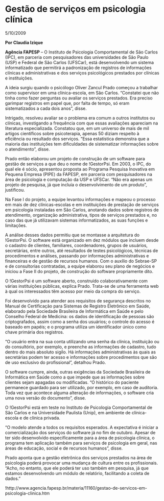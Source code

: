 

= Gestão de serviços em psicologia clínica =
5/10/2009

'''Por Claudia Izique'''

'''Agência FAPESP''' – O Instituto de Psicologia Comportamental de São Carlos (IPC), em parceria com pesquisadores das universidades de São Paulo (USP) e Federal de São Carlos (UFSCar), está desenvolvendo um sistema informatizado que permitirá a padronização de registros de informações clínicas e administrativas e dos serviços psicológicos prestados por clínicas e instituições.

A ideia surgiu quando o psicólogo Oliver Zancul Prado começou a trabalhar como supervisor em uma clínica-escola, em São Carlos. “Constatei que não tinha como fazer perguntas ou avaliar os serviços prestados. Era preciso garimpar registros em papel que, por falta de tempo, só eram sistematizados a cada dois anos”, disse.

Intrigado, resolveu avaliar se o problema era comum a outros institutos ou clínicas, investigando a frequência com que essas avaliações apareciam na literatura especializada. Constatou que, em um universo de mais de mil artigos científicos sobre psicoterapia, apenas 50 diziam respeito à eficiência ou resultado dos serviços. “Essa estatística demonstra que a maioria das instituições tem dificuldades de sistematizar informações sobre o atendimento”, disse.

Prado então elaborou um projeto de construção de um software para gestão de serviços a que deu o nome de !GestorPsi. Em 2003, o IPC, do qual ele é sócio, apresentou proposta ao Programa Pesquisa Inovativa em Pequena Empresa (PIPE) da FAPESP, em parceria com pesquisadores na área de psicologia e computação da USP e UFSCar. “Não era apenas um projeto de pesquisa, já que incluía o desenvolvimento de um produto”, justificou.

Na Fase I do projeto, a equipe levantou informações e mapeou o processo em mais de dez clínicas-escolas e em instituições de prestação de serviços em psicologia instaladas em São Carlos, anotando dados sobre registros de atendimento, organização administrativa, tipos de serviços prestados e, no caso das que já utilizavam sistemas informatizados, as suas funções e limitações.

A análise desses dados permitiu que se montasse a arquitetura do !GestorPsi. O software está organizado em dez módulos que incluem desde o cadastro de clientes, familiares, coordenadores, grupos de usuários, secretárias, entre outros, até resultados de testes psicológicos, técnicas de procedimentos e análises, passando por informações administrativas e financeiras e de gestão de recursos humanos. Com o auxílio do Sebrae-SP e de consultorias contratadas, a equipe elaborou seu plano de negócios e iniciou a Fase II do projeto, de construção do software propriamente dito.

O !GestorPsi é um software aberto, construído colaborativamente com várias instituições públicas, explica Prado. Trata-se de uma ferramenta web à qual os interessados têm acesso por meio da compra do serviço.

Foi desenvolvido para atender aos requisitos de segurança descritos no Manual de Certificação para Sistemas de Registro Eletrônico em Saúde, elaborado pela Sociedade Brasileira de Informática em Saúde e pelo Conselho Federal de Medicina: os dados de identificação de pessoas são criptografados, assim como a senha dos usuários; o controle do acesso é baseado em papéis; e o programa utiliza um identificador único como chave primária dos registros.

“O usuário entra na sua conta utilizando uma senha da clínica, instituição ou do consultório, por exemplo, e preenche as informações de cadastro, tudo dentro do mais absoluto sigilo. Há informações administrativas às quais as secretárias podem ter acesso e informações sobre procedimentos que são de uso exclusivo do profissional”, detalhou Prado.

O software cumpre, ainda, outras exigências da Sociedade Brasileira de Informática em Saúde como a que impede que as informações sobre clientes sejam apagadas ou modificadas. “O histórico do paciente permanece guardado para ser utilizado, por exemplo, em caso de auditoria. Toda vez que acontece alguma alteração de informações, o software cria uma nova versão do documento”, disse.

O !GestorPsi está em teste no Instituto de Psicologia Comportamental de São Carlos e na Universidade Paulista (Unip), em ambiente de clínica-escola e de clínica privada.

“O modelo atende a todos os requisitos esperados. A expectativa é iniciar a comercialização dos serviços do software já no fim de outubro. Apesar de ter sido desenvolvido especificamente para a área de psicologia clínica, o programa tem aplicação também para serviços de psicologia em geral, nas áreas de educação, social e de recursos humanos”, disse.

Prado aponta que a gestão eletrônica dos serviços prestados na área de psicologia poderá provocar uma mudança de cultura entre os profissionais. “Acho, no entanto, que ele poderá ter uso também em pesquisa, já que estamos desenvolvendo um módulo de relatório, facilitando a coleta de dados.”

!http://www.agencia.fapesp.br/materia/11160/gestao-de-servicos-em-psicologia-clinica.htm